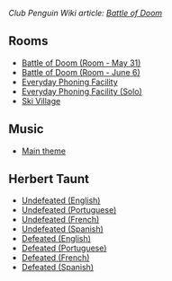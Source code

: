 ''Club Penguin Wiki article: [[clubpenguinwiki:Battle of Doom|Battle of Doom]]''

==Rooms==
*[[Media:BattleofDoomParty.swf|Battle of Doom (Room - May 31)]]
*[[Media:BattleofDoomParty2.swf|Battle of Doom (Room - June 6)]]
*[[Media:BattleofDoomAgentlobbymulti.swf|Everyday Phoning Facility]]
*[[Media:BattleofDoomAgentlobbysolo.swf|Everyday Phoning Facility (Solo)]]
*[[Media:BattleofDoomVillage.swf|Ski Village]]

==Music==
*[[Media:Music125.swf|Main theme]]

==Herbert Taunt==
*[[Media:ENBattleofDoomHerbertTaunt.swf|Undefeated (English)]]
*[[Media:PTBattleofDoomHerbertTaunt.swf|Undefeated (Portuguese)]]
*[[Media:FRBattleofDoomHerbertTaunt.swf|Undefeated (French)]]
*[[Media:ESBattleofDoomHerbertTaunt.swf|Undefeated (Spanish)]]
*[[Media:ENBattleofDoomHerbertTaunt2.swf|Defeated (English)]]
*[[Media:PTBattleofDoomHerbertTaunt2.swf|Defeated (Portuguese)]]
*[[Media:FRBattleofDoomHerbertTaunt2.swf|Defeated (French)]]
*[[Media:ESBattleofDoomHerbertTaunt2.swf|Defeated (Spanish)]]
